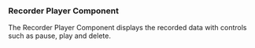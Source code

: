 ### Recorder Player Component

The Recorder Player Component displays the recorded data with controls such as pause, play and delete.

